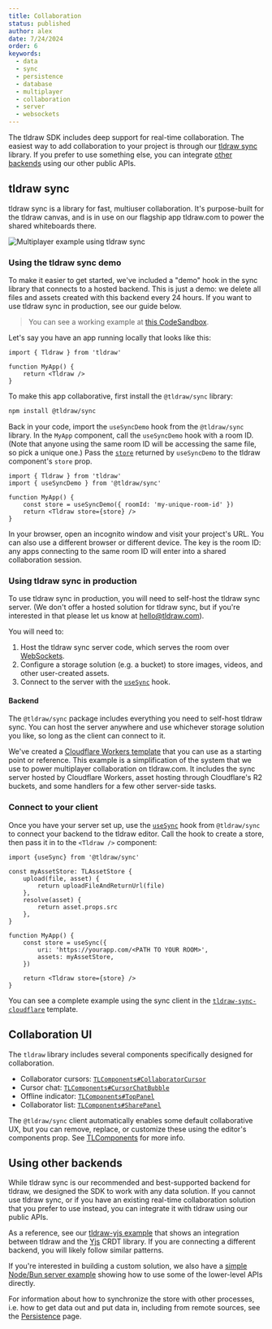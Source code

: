 ```yaml
---
title: Collaboration
status: published
author: alex
date: 7/24/2024
order: 6
keywords:
  - data
  - sync
  - persistence
  - database
  - multiplayer
  - collaboration
  - server
  - websockets
---
```


The tldraw SDK includes deep support for real-time collaboration. The easiest way to add collaboration to your project is through our [tldraw sync](#tldraw-sync) library. If you prefer to use something else, you can integrate [other backends](#Using-other-backends) using our other public APIs.

## tldraw sync

tldraw sync is a library for fast, multiuser collaboration. It's purpose-built for the tldraw canvas, and is in use on our flagship app tldraw.com to power the shared whiteboards there.

<div className="article__image" style={{ border: 'none' }}>
	<img
		alt="Multiplayer example using tldraw sync"
		src="/images/multiplayer.gif"
		style={{
			// learn this one weird trick for transparent animated gifs. doctors hate her!!!
			mask: 'url(/images/multiplayer_mask.png) luminance center 100% / 100% no-repeat',
			WebkitMask: 'url(/images/multiplayer_mask.png) luminance center 100% / 100% no-repeat',
		}}
	/>
</div>

### Using the tldraw sync demo

To make it easier to get started, we've included a "demo" hook in the sync library that connects to a hosted backend. This is just a demo: we delete all files and assets created with this backend every 24 hours. If you want to use tldraw sync in production, see our guide below.

> You can see a working example at [this CodeSandbox](https://codesandbox.io/p/sandbox/tldraw-sync-demo-d9vq5g?file=%2Fsrc%2FApp.tsx%3A9%2C50).

Let's say you have an app running locally that looks like this:

```tsx
import { Tldraw } from 'tldraw'

function MyApp() {
	return <Tldraw />
}
```

To make this app collaborative, first install the `@tldraw/sync` library:

```bash
npm install @tldraw/sync
```

Back in your code, import the `useSyncDemo` hook from the `@tldraw/sync` library. In the `MyApp` component, call the `useSyncDemo` hook with a room ID. (Note that anyone using the same room ID will be accessing the same file, so pick a unique one.) Pass the [`store`](/docs/persistence#The-store-prop) returned by `useSyncDemo` to the tldraw component's `store` prop.

```tsx
import { Tldraw } from 'tldraw'
import { useSyncDemo } from '@tldraw/sync'

function MyApp() {
	const store = useSyncDemo({ roomId: 'my-unique-room-id' })
	return <Tldraw store={store} />
}
```

In your browser, open an incognito window and visit your project's URL. You can also use a different browser or different device. The key is the room ID: any apps connecting to the same room ID will enter into a shared collaboration session.

### Using tldraw sync in production

To use tldraw sync in production, you will need to self-host the tldraw sync server. (We don't offer a hosted solution for tldraw sync, but if you're interested in that please let us know at hello@tldraw.com).

You will need to:

1. Host the tldraw sync server code, which serves the room over [WebSockets](https://developer.mozilla.org/en-US/docs/Web/API/WebSockets_API).
2. Configure a storage solution (e.g. a bucket) to store images, videos, and other user-created assets.
3. Connect to the server with the [`useSync`](?) hook.

#### Backend

The `@tldraw/sync` package includes everything you need to self-host tldraw sync. You can host the server anywhere and use whichever storage solution you like, so long as the client can connect to it.

We've created a [Cloudflare Workers template](https://github.com/tldraw/tldraw-sync-cloudflare) that you can use as a starting point or reference. This example is a simplification of the system that we use to power multiplayer collaboration on tldraw.com. It includes the sync server hosted by Cloudflare Workers, asset hosting through Cloudflare's R2 buckets, and some handlers for a few other server-side tasks.

### Connect to your client

Once you have your server set up, use the [`useSync`](?) hook from `@tldraw/sync` to connect your backend to the tldraw editor. Call the hook to create a store, then pass it in to the `<Tldraw />` component:

```tsx
import {useSync} from '@tldraw/sync'

const myAssetStore: TLAssetStore {
	upload(file, asset) {
		return uploadFileAndReturnUrl(file)
	},
	resolve(asset) {
		return asset.props.src
	},
}

function MyApp() {
	const store = useSync({
		uri: 'https://yourapp.com/<PATH TO YOUR ROOM>',
		assets: myAssetStore,
	})

	return <Tldraw store={store} />
}

```

You can see a complete example using the sync client in the [`tldraw-sync-cloudflare`](https://github.com/tldraw/tldraw/blob/main/templates/sync-cloudflare/client/App.tsx) template.

## Collaboration UI

The `tldraw` library includes several components specifically designed for collaboration.

- Collaborator cursors: [`TLComponents#CollaboratorCursor`](?)
- Cursor chat: [`TLComponents#CursorChatBubble`](?)
- Offline indicator: [`TLComponents#TopPanel`](?)
- Collaborator list: [`TLComponents#SharePanel`](?)

The `@tldraw/sync` client automatically enables some default collaborative UX, but you can remove, replace, or customize these using the editor's components prop. See [TLComponents](?) for more info.

## Using other backends

While tldraw sync is our recommended and best-supported backend for tldraw, we designed the SDK to work with any data solution. If you cannot use tldraw sync, or if you have an existing real-time collaboration solution that you prefer to use instead, you can integrate it with tldraw using our public APIs.

As a reference, see our [tldraw-yjs example](https://github.com/tldraw/tldraw-yjs-example) that shows an integration between tldraw and the [Yjs](https://yjs.dev) CRDT library. If you are connecting a different backend, you will likely follow similar patterns.

If you're interested in building a custom solution, we also have a [simple Node/Bun server example](https://github.com/tldraw/tldraw/tree/main/apps/simple-server-example) showing how to use some of the lower-level APIs directly.

For information about how to synchronize the store with other processes, i.e. how to get data out and put data in, including from remote sources, see the [Persistence](/docs/persistence) page.
